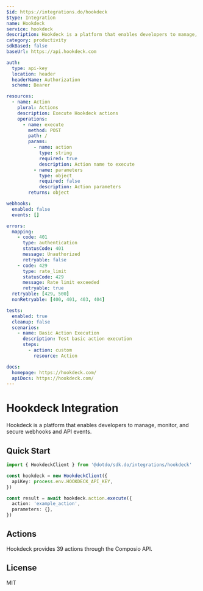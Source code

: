 ```yaml
---
$id: https://integrations.do/hookdeck
$type: Integration
name: Hookdeck
service: hookdeck
description: Hookdeck is a platform that enables developers to manage, monitor, and secure webhooks and API events.
category: productivity
sdkBased: false
baseUrl: https://api.hookdeck.com

auth:
  type: api-key
  location: header
  headerName: Authorization
  scheme: Bearer

resources:
  - name: Action
    plural: Actions
    description: Execute Hookdeck actions
    operations:
      - name: execute
        method: POST
        path: /
        params:
          - name: action
            type: string
            required: true
            description: Action name to execute
          - name: parameters
            type: object
            required: false
            description: Action parameters
        returns: object

webhooks:
  enabled: false
  events: []

errors:
  mapping:
    - code: 401
      type: authentication
      statusCode: 401
      message: Unauthorized
      retryable: false
    - code: 429
      type: rate_limit
      statusCode: 429
      message: Rate limit exceeded
      retryable: true
  retryable: [429, 500]
  nonRetryable: [400, 401, 403, 404]

tests:
  enabled: true
  cleanup: false
  scenarios:
    - name: Basic Action Execution
      description: Test basic action execution
      steps:
        - action: custom
          resource: Action

docs:
  homepage: https://hookdeck.com/
  apiDocs: https://hookdeck.com/
---
```


# Hookdeck Integration

Hookdeck is a platform that enables developers to manage, monitor, and secure webhooks and API events.

## Quick Start

```typescript
import { HookdeckClient } from '@dotdo/sdk.do/integrations/hookdeck'

const hookdeck = new HookdeckClient({
  apiKey: process.env.HOOKDECK_API_KEY,
})

const result = await hookdeck.action.execute({
  action: 'example_action',
  parameters: {},
})
```

## Actions

Hookdeck provides 39 actions through the Composio API.

## License

MIT
